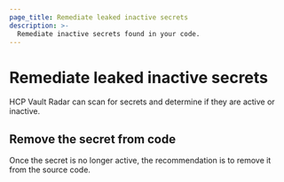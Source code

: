 ```yaml
---
page_title: Remediate leaked inactive secrets
description: >-
  Remediate inactive secrets found in your code.
---
```


# Remediate leaked inactive secrets

HCP Vault Radar can scan for secrets and determine if they are active or inactive.

## Remove the secret from code

Once the secret is no longer active, the recommendation is to remove it from the source code.